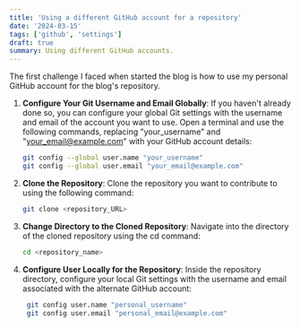 ```yaml
---
title: 'Using a different GitHub account for a repository'
date: '2024-03-15'
tags: ['github', 'settings']
draft: true
summary: Using different GitHub accounts.
---
```


The first challenge I faced when started the blog is how to use my personal GitHub account for the blog's repository.

1. **Configure Your Git Username and Email Globally**:
   If you haven't already done so, you can configure your global Git settings with the username and email of the account you want to use. Open a terminal and use the following commands, replacing "your_username" and "your_email@example.com" with your GitHub account details:

   ```bash
   git config --global user.name "your_username"
   git config --global user.email "your_email@example.com"
   ```

2. **Clone the Repository**:
    Clone the repository you want to contribute to using the following command:   

    ```bash
    git clone <repository_URL>
    ```

3. **Change Directory to the Cloned Repository**:
   Navigate into the directory of the cloned repository using the cd command:

   ```bash
   cd <repository_name>
   ```

4. **Configure User Locally for the Repository**:
   Inside the repository directory, configure your local Git settings with the username and email associated with the alternate GitHub account:   

   ```bash
    git config user.name "personal_username"
    git config user.email "personal_email@example.com"


